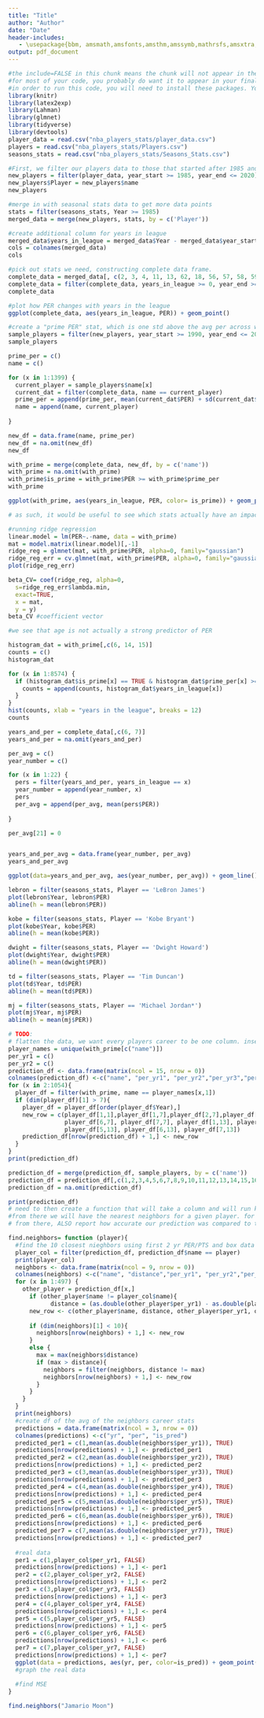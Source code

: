 ```yaml
---
title: "Title"
author: "Author"
date: "Date"
header-includes:
   - \usepackage{bbm, amsmath,amsfonts,amsthm,amssymb,mathrsfs,amsxtra,amscd,latexsym, xcolor, graphicx}
output: pdf_document
---
```


```r
#the include=FALSE in this chunk means the chunk will not appear in the knitted PDF. 
#for most of your code, you probably do want it to appear in your final report, and so don't type include=FALSE
#in order to run this code, you will need to install these packages. You can do so by going to the install button, or by going to the console and typing, for example, install.packages("knitr")
library(knitr)
library(latex2exp)
library(Lahman)
library(glmnet)
library(tidyverse)
library(devtools)
player_data = read.csv("nba_players_stats/player_data.csv")
players = read.csv("nba_players_stats/Players.csv")
seasons_stats = read.csv("nba_players_stats/Seasons_Stats.csv")
```

```r
#First, we filter our players data to those that started after 1985 and ended thier careers before 2020
new_players = filter(player_data, year_start >= 1985, year_end <= 2020)
new_players$Player = new_players$name
new_players
```


```r
#merge in with seasonal stats data to get more data points
stats = filter(seasons_stats, Year >= 1985)
merged_data = merge(new_players, stats, by = c('Player'))
```


```r
#create additional column for years in league
merged_data$years_in_league = merged_data$Year - merged_data$year_start
cols = colnames(merged_data)
cols
```
```r
#pick out stats we need, constructing complete data frame.
complete_data = merged_data[, c(2, 3, 4, 11, 13, 62, 18, 56, 57, 58, 59, 60, 61)]
complete_data = filter(complete_data, years_in_league >= 0, year_end >= Year)
complete_data
```

```r
#plot how PER changes with years in the league 
ggplot(complete_data, aes(years_in_league, PER)) + geom_point() 

```

```r
#create a "prime PER" stat, which is one std above the avg per across whole career
sample_players = filter(new_players, year_start >= 1990, year_end <= 2015)
sample_players

prime_per = c()
name = c()

for (x in 1:1399) {
  current_player = sample_players$name[x]
  current_dat = filter(complete_data, name == current_player)
  prime_per = append(prime_per, mean(current_dat$PER) + sd(current_dat$PER))
  name = append(name, current_player)
  
}

new_df = data.frame(name, prime_per)
new_df = na.omit(new_df)
new_df

```

```r
with_prime = merge(complete_data, new_df, by = c('name'))
with_prime = na.omit(with_prime)
with_prime$is_prime = with_prime$PER >= with_prime$prime_per
with_prime

ggplot(with_prime, aes(years_in_league, PER, color= is_prime)) + geom_point(alpha = 0.5) 

```

```r

# as such, it would be useful to see which stats actually have an impact on PER so verify that aging has an impact

#running ridge regression
linear.model = lm(PER~.-name, data = with_prime)
mat = model.matrix(linear.model)[,-1]
ridge_reg = glmnet(mat, with_prime$PER, alpha=0, family="gaussian")
ridge_reg_err = cv.glmnet(mat, with_prime$PER, alpha=0, family="gaussian")
plot(ridge_reg_err) 

beta_CV= coef(ridge_reg, alpha=0,
  s=ridge_reg_err$lambda.min,
  exact=TRUE,
  x = mat,
  y = y)
beta_CV #coefficient vector

#we see that age is not actually a strong predictor of PER
```


```r
histogram_dat = with_prime[,c(6, 14, 15)]
counts = c()
histogram_dat

for (x in 1:8574) {
  if (histogram_dat$is_prime[x] == TRUE & histogram_dat$prime_per[x] >= 20) {
    counts = append(counts, histogram_dat$years_in_league[x])
  }
}
hist(counts, xlab = "years in the league", breaks = 12)
counts
```



```r
years_and_per = complete_data[,c(6, 7)]
years_and_per = na.omit(years_and_per)

per_avg = c()
year_number = c()

for (x in 1:22) {
  pers = filter(years_and_per, years_in_league == x)
  year_number = append(year_number, x)
  pers
  per_avg = append(per_avg, mean(pers$PER))
  
}

per_avg[21] = 0


years_and_per_avg = data.frame(year_number, per_avg)
years_and_per_avg

```

```r
ggplot(data=years_and_per_avg, aes(year_number, per_avg)) + geom_line() + labs(x="Years in League", y = "Average PER")
```


```r
lebron = filter(seasons_stats, Player == 'LeBron James')
plot(lebron$Year, lebron$PER)
abline(h = mean(lebron$PER))

kobe = filter(seasons_stats, Player == 'Kobe Bryant')
plot(kobe$Year, kobe$PER)
abline(h = mean(kobe$PER))

dwight = filter(seasons_stats, Player == 'Dwight Howard')
plot(dwight$Year, dwight$PER)
abline(h = mean(dwight$PER))

td = filter(seasons_stats, Player == 'Tim Duncan')
plot(td$Year, td$PER)
abline(h = mean(td$PER))

mj = filter(seasons_stats, Player == 'Michael Jordan*')
plot(mj$Year, mj$PER)
abline(h = mean(mj$PER))
```


```r
# TODO:
# flatten the data, we want every players career to be one column. insead of per year PER have PER yr1, PER yr2, PER yr2, and box data (age entering league, blocks, etc.)
player_names = unique(with_prime[c("name")])
per_yr1 = c()
per_yr2 = c()
prediction_df <- data.frame(matrix(ncol = 15, nrow = 0))
colnames(prediction_df) <-c("name", "per_yr1", "per_yr2","per_yr3","per_yr4","per_yr5","per_yr6", "per_yr7","pts_yr1", "pts_yr2", "pts_yr3", "pts_yr4", "pts_yr5", "pts_yr6", "pts_yr7")
for (x in 2:1054){
  player_df = filter(with_prime, name == player_names[x,1]) 
  if (dim(player_df)[1] > 7){
    player_df = player_df[order(player_df$Year),]
    new_row = c(player_df[1,1],player_df[1,7],player_df[2,7],player_df[3,7],player_df[4,7],player_df[5,7], 
                player_df[6,7], player_df[7,7], player_df[1,13], player_df[2,13], player_df[3,13], player_df[4,13], 
                player_df[5,13], player_df[6,13], player_df[7,13])
    prediction_df[nrow(prediction_df) + 1,] <- new_row
  }
}
print(prediction_df)
```

```r
prediction_df = merge(prediction_df, sample_players, by = c('name'))
prediction_df = prediction_df[,c(1,2,3,4,5,6,7,8,9,10,11,12,13,14,15,16,17,18,19,20)]
prediction_df = na.omit(prediction_df)

print(prediction_df)
# need to then create a function that will take a column and will run k-nn (20ish?) on the complete data.
#from there we will have the nearest neighbors for a given player. for each of those players, each into the complete data and see what their trajectory looks like for thier careers. etc. graph the avg of the neighbors PER over thier first 5 years in the league.
# from there, ALSO report how accurate our prediction was compared to the players first 5 years if available)
```


```r
find.neighbors= function (player){
  #find the 10 closest nieghbors using first 2 yr PER/PTS and box data
  player_col = filter(prediction_df, prediction_df$name == player)
  print(player_col)
  neighbors <- data.frame(matrix(ncol = 9, nrow = 0))
  colnames(neighbors) <-c("name", "distance","per_yr1", "per_yr2","per_yr3","per_yr4","per_yr5","per_yr6", "per_yr7")
  for (x in 1:497) {
    other_player = prediction_df[x,]
      if (other_player$name != player_col$name){
            distance = (as.double(other_player$per_yr1) - as.double(player_col$per_yr1))**2 + (other_player$weight - player_col$weight)**2 + (as.double(other_player$per_yr2) - as.double(player_col$per_yr2))**2 + (as.double(other_player$pts_yr2) - as.double(player_col$pts_yr2))**2 + (as.double(other_player$pts_yr1) - as.double(player_col$pts_yr1))**2 
      new_row <- c(other_player$name, distance, other_player$per_yr1, other_player$per_yr2,other_player$per_yr3, other_player$per_yr4,other_player$per_yr5,other_player$per_yr6, other_player$per_yr7)
      
      if (dim(neighbors)[1] < 10){
        neighbors[nrow(neighbors) + 1,] <- new_row
      } 
      else {
        max = max(neighbors$distance)
        if (max > distance){
          neighbors = filter(neighbors, distance != max)
          neighbors[nrow(neighbors) + 1,] <- new_row
        }
      }
    }
  }
  print(neighbors)
  #create df of the avg of the neighbors career stats
  predictions = data.frame(matrix(ncol = 3, nrow = 0))
  colnames(predictions) <-c("yr", "per", "is_pred")
  predicted_per1 = c(1,mean(as.double(neighbors$per_yr1)), TRUE)
  predictions[nrow(predictions) + 1,] <- predicted_per1
  predicted_per2 = c(2,mean(as.double(neighbors$per_yr2)), TRUE)
  predictions[nrow(predictions) + 1,] <- predicted_per2
  predicted_per3 = c(3,mean(as.double(neighbors$per_yr3)), TRUE)
  predictions[nrow(predictions) + 1,] <- predicted_per3
  predicted_per4 = c(4,mean(as.double(neighbors$per_yr4)), TRUE)
  predictions[nrow(predictions) + 1,] <- predicted_per4
  predicted_per5 = c(5,mean(as.double(neighbors$per_yr5)), TRUE)
  predictions[nrow(predictions) + 1,] <- predicted_per5
  predicted_per6 = c(6,mean(as.double(neighbors$per_yr6)), TRUE)
  predictions[nrow(predictions) + 1,] <- predicted_per6
  predicted_per7 = c(7,mean(as.double(neighbors$per_yr7)), TRUE)
  predictions[nrow(predictions) + 1,] <- predicted_per7
  
  #real data
  per1 = c(1,player_col$per_yr1, FALSE)
  predictions[nrow(predictions) + 1,] <- per1
  per2 = c(2,player_col$per_yr2, FALSE)
  predictions[nrow(predictions) + 1,] <- per2
  per3 = c(3,player_col$per_yr3, FALSE)
  predictions[nrow(predictions) + 1,] <- per3
  per4 = c(4,player_col$per_yr4, FALSE)
  predictions[nrow(predictions) + 1,] <- per4
  per5 = c(5,player_col$per_yr5, FALSE)
  predictions[nrow(predictions) + 1,] <- per5
  per6 = c(6,player_col$per_yr6, FALSE)
  predictions[nrow(predictions) + 1,] <- per6
  per7 = c(7,player_col$per_yr7, FALSE)
  predictions[nrow(predictions) + 1,] <- per7
  ggplot(data = predictions, aes(yr, per, color=is_pred)) + geom_point()
  #graph the real data
  
  #find MSE
}

find.neighbors("Jamario Moon")
```


